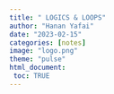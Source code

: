 ```yaml
---
title: " LOGICS & LOOPS"
author: "Hanan Yafai"
date: "2023-02-15"
categories: [notes]
image: "logo.png"
theme: "pulse"
html_document:
 toc: TRUE
---
```


